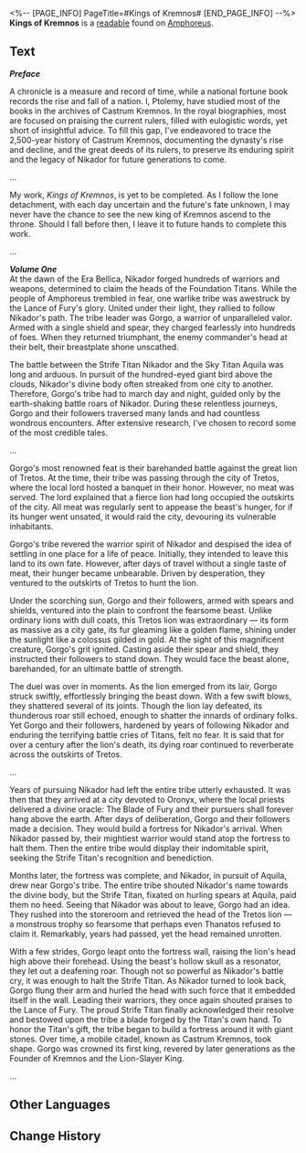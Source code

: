 <%-- [PAGE_INFO]
PageTitle=#Kings of Kremnos#
[END_PAGE_INFO] --%>
{{Readable Infobox
|id           = 463
|partIds      = 190774
|title        = 
|image        = Item Kings of Kremnos.png
|world        = Amphoreus
|parts        = 1
|author       = <!--to be added-->
|description  = Stories of past Kremnoan kings written by Ptolemy, Mydei's deceased comrade-in-arms. This particular book is about how Gorgo, the Kremnos Founder, killed a lion and built the city.
|part1        = Volume One
|source1      = {{cx|Source missing}}
|characters   = 
|factions     = 
}}
'''Kings of Kremnos''' is a [[readable]] found on [[Amphoreus]].
<!--
==Location==
{{Map Embed|<map name>|<marker id>}}
-->
==Text==
'''''Preface'''''

A chronicle is a measure and record of time, while a national fortune book records the rise and fall of a nation. I, Ptolemy, have studied most of the books in the archives of Castrum Kremnos. In the royal biographies, most are focused on praising the current rulers, filled with eulogistic words, yet short of insightful advice. To fill this gap, I've endeavored to trace the 2,500-year history of Castrum Kremnos, documenting the dynasty's rise and decline, and the great deeds of its rulers, to preserve its enduring spirit and the legacy of Nikador for future generations to come.

...

My work, ''Kings of Kremnos'', is yet to be completed. As I follow the lone detachment, with each day uncertain and the future's fate unknown, I may never have the chance to see the new king of Kremnos ascend to the throne. Should I fall before then, I leave it to future hands to complete this work.

...

'''''Volume One'''''<br />At the dawn of the Era Bellica, Nikador forged hundreds of warriors and weapons, determined to claim the heads of the Foundation Titans. While the people of Amphoreus trembled in fear, one warlike tribe was awestruck by the Lance of Fury's glory. United under their light, they rallied to follow Nikador's path. The tribe leader was Gorgo, a warrior of unparalleled valor. Armed with a single shield and spear, they charged fearlessly into hundreds of foes. When they returned triumphant, the enemy commander's head at their belt, their breastplate shone unscathed.

The battle between the Strife Titan Nikador and the Sky Titan Aquila was long and arduous. In pursuit of the hundred-eyed giant bird above the clouds, Nikador's divine body often streaked from one city to another. Therefore, Gorgo's tribe had to march day and night, guided only by the earth-shaking battle roars of Nikador. During these relentless journeys, Gorgo and their followers traversed many lands and had countless wondrous encounters. After extensive research, I've chosen to record some of the most credible tales.

...

Gorgo's most renowned feat is their barehanded battle against the great lion of Tretos. At the time, their tribe was passing through the city of Tretos, where the local lord hosted a banquet in their honor. However, no meat was served. The lord explained that a fierce lion had long occupied the outskirts of the city. All meat was regularly sent to appease the beast's hunger, for if its hunger went unsated, it would raid the city, devouring its vulnerable inhabitants.

Gorgo's tribe revered the warrior spirit of Nikador and despised the idea of settling in one place for a life of peace. Initially, they intended to leave this land to its own fate. However, after days of travel without a single taste of meat, their hunger became unbearable. Driven by desperation, they ventured to the outskirts of Tretos to hunt the lion.

Under the scorching sun, Gorgo and their followers, armed with spears and shields, ventured into the plain to confront the fearsome beast. Unlike ordinary lions with dull coats, this Tretos lion was extraordinary &mdash; its form as massive as a city gate, its fur gleaming like a golden flame, shining under the sunlight like a colossus gilded in gold. At the sight of this magnificent creature, Gorgo's grit ignited. Casting aside their spear and shield, they instructed their followers to stand down. They would face the beast alone, barehanded, for an ultimate battle of strength.

The duel was over in moments. As the lion emerged from its lair, Gorgo struck swiftly, effortlessly bringing the beast down. With a few swift blows, they shattered several of its joints. Though the lion lay defeated, its thunderous roar still echoed, enough to shatter the innards of ordinary folks. Yet Gorgo and their followers, hardened by years of following Nikador and enduring the terrifying battle cries of Titans, felt no fear. It is said that for over a century after the lion's death, its dying roar continued to reverberate across the outskirts of Tretos.

...

Years of pursuing Nikador had left the entire tribe utterly exhausted. It was then that they arrived at a city devoted to Oronyx, where the local priests delivered a divine oracle: The Blade of Fury and their pursuers shall forever hang above the earth. After days of deliberation, Gorgo and their followers made a decision. They would build a fortress for Nikador's arrival. When Nikador passed by, their mightiest warrior would stand atop the fortress to halt them. Then the entire tribe would display their indomitable spirit, seeking the Strife Titan's recognition and benediction.

Months later, the fortress was complete, and Nikador, in pursuit of Aquila, drew near Gorgo's tribe. The entire tribe shouted Nikador's name towards the divine body, but the Strife Titan, fixated on hurling spears at Aquila, paid them no heed. Seeing that Nikador was about to leave, Gorgo had an idea. They rushed into the storeroom and retrieved the head of the Tretos lion &mdash; a monstrous trophy so fearsome that perhaps even Thanatos refused to claim it. Remarkably, years had passed, yet the head remained unrotten.

With a few strides, Gorgo leapt onto the fortress wall, raising the lion's head high above their forehead. Using the beast's hollow skull as a resonator, they let out a deafening roar. Though not so powerful as Nikador's battle cry, it was enough to halt the Strife Titan. As Nikador turned to look back, Gorgo flung their arm and hurled the head with such force that it embedded itself in the wall. Leading their warriors, they once again shouted praises to the Lance of Fury. The proud Strife Titan finally acknowledged their resolve and bestowed upon the tribe a blade forged by the Titan's own hand. To honor the Titan's gift, the tribe began to build a fortress around it with giant stones. Over time, a mobile citadel, known as Castrum Kremnos, took shape. Gorgo was crowned its first king, revered by later generations as the Founder of Kremnos and the Lion-Slayer King.

...

<!--
==Trivia==
* 
-->
==Other Languages==
{{Other Languages
|en   = Kings of Kremnos
|zhs  = 悬锋诸王通鉴
|zht  = 懸鋒諸王通鑑
|ja   = クレムノス歴代王通鑑
|ko   = 크렘노스의 왕들
|es   = Historia de los reyes de Kremnos
|fr   = Rois d'Acrokopis
|ru   = Цари Кремноса
|th   = ส่องสะท้อนราชาแห่ง Kremnos
|vi   = Thông Giám Các Vị Vua Của Kremnos
|de   = Chronik der Könige von Kremnos
|id   = Wawasan Raja-Raja Kremnos
|pt   = Reis de Kremnos
}}

==Change History==
{{Change History|3.0}}